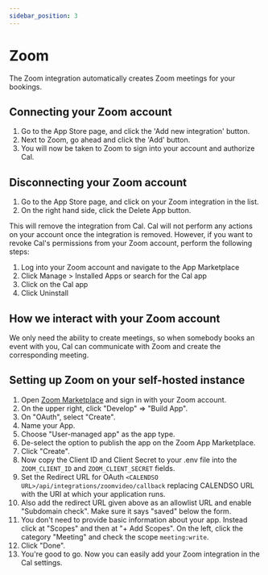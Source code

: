 ```yaml
---
sidebar_position: 3
---
```


# Zoom

The Zoom integration automatically creates Zoom meetings for your bookings.

## Connecting your Zoom account

1. Go to the App Store page, and click the 'Add new integration' button.
2. Next to Zoom, go ahead and click the 'Add' button.
3. You will now be taken to Zoom to sign into your account and authorize Cal.

## Disconnecting your Zoom account

1. Go to the App Store page, and click on your Zoom integration in the list.
2. On the right hand side, click the Delete App button.

This will remove the integration from Cal. Cal will not perform any actions on your account once the integration is removed. However, if you want to revoke Cal's permissions from your Zoom account, perform the following steps:

1. Log into your Zoom account and navigate to the App Marketplace
2. Click Manage > Installed Apps or search for the Cal app
3. Click on the Cal app
4. Click Uninstall

## How we interact with your Zoom account

We only need the ability to create meetings, so when somebody books an event with you, Cal can communicate with Zoom and create the corresponding meeting.

## Setting up Zoom on your self-hosted instance

1. Open [Zoom Marketplace](https://marketplace.zoom.us/) and sign in with your Zoom account.
2. On the upper right, click "Develop" => "Build App".
3. On "OAuth", select "Create".
4. Name your App.
5. Choose "User-managed app" as the app type.
6. De-select the option to publish the app on the Zoom App Marketplace.
7. Click "Create".
8. Now copy the Client ID and Client Secret to your .env file into the `ZOOM_CLIENT_ID` and `ZOOM_CLIENT_SECRET` fields.
9. Set the Redirect URL for OAuth `<CALENDSO URL>/api/integrations/zoomvideo/callback` replacing CALENDSO URL with the URI at which your application runs.
10. Also add the redirect URL given above as an allowlist URL and enable "Subdomain check". Make sure it says "saved" below the form.
11. You don't need to provide basic information about your app. Instead click at "Scopes" and then at "+ Add Scopes". On the left, click the category "Meeting" and check the scope `meeting:write`.
12. Click "Done".
13. You're good to go. Now you can easily add your Zoom integration in the Cal settings.
